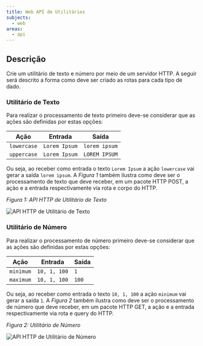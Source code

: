 ```yaml
---
title: Web API de Utilitários
subjects:
  - web
areas:
  - api
---
```



## Descrição

Crie um utilitário de texto e número por meio de um servidor HTTP. A seguir será descrito a forma como deve ser criado as rotas para cada tipo de dado.

### Utilitário de Texto

Para realizar o processamento de texto primeiro deve-se considerar que as ações são definidas por estas opções:

| Ação        | Entrada       | Saída         |
| ----------- | ------------- | ------------- |
| `lowercase` | `Lorem Ipsum` | `lorem ipsum` |
| `uppercase` | `Lorem Ipsum` | `LOREM IPSUM` |

Ou seja, ao receber como entrada o texto `Lorem Ipsum` a ação `lowercase` vai gerar a saída `lorem ipsum`. A _Figura 1_ também ilustra como deve ser o processamento de texto que deve receber, em um pacote HTTP POST, a ação e a entrada respectivamente via rota e corpo do HTTP.

_Figura 1: API HTTP de Utilitário de Texto_

<Image
  src={apiTextUtil}
  alt="API HTTP de Utilitário de Texto"
  class="border p-4"
/>

### Utilitário de Número

Para realizar o processamento de número primeiro deve-se considerar que as ações são definidas por estas opções:

| Ação      | Entrada      | Saída |
| --------- | ------------ | ----- |
| `minimum` | `10, 1, 100` | `1`   |
| `maximum` | `10, 1, 100` | `100` |

Ou seja, ao receber como entrada o texto `10, 1, 100` a ação `minimum` vai gerar a saída `1`. A _Figura 2_ também ilustra como deve ser o processamento de número que deve receber, em um pacote HTTP GET, a ação e a entrada respectivamente via rota e query do HTTP.

_Figura 2: Utilitário de Número_

<Image
  src={apiNumberUtil}
  alt="API HTTP de Utilitário de Número"
  class="border p-4"
/>
